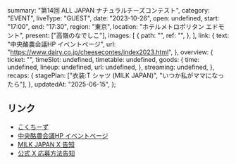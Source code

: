   summary: "第14回 ALL JAPAN ナチュラルチーズコンテスト",
  category: "EVENT",
  liveType: "GUEST",
  date: "2023-10-26",
  open: undefined,
  start: "17:00",
  end: "17:30",
  region: "東京",
  location: "ホテルメトロポリタン エドモント",
  present: ["高嶺のなでしこ"],
  images: [
    {
      path: "",
      ref: "",
    },
  ],
  link: {
    text: "中央酪農会議HP イベントページ",
    url: "https://www.dairy.co.jp/cheesecontes/index2023.html",
  },
  overview: {
    ticket: "",
    timeSlot: undefined,
    timetable: undefined,
    goods: {
      time: undefined,
      lineup: undefined,
      url: undefined,
    },
    streaming: undefined,
  },
  recaps: {
    stagePlan: ["衣装:T シャツ (MILK JAPAN)", "いつか私がママになったら"],
  },
  updatedAt: "2025-06-15",
};

## リンク

- [こくちーず](https://www.kokuchpro.com/event/42c0e5ebb395028abb51fea7f58f2fbe/)
- [中央酪農会議HP イベントページ](https://www.dairy.co.jp/cheesecontes/index2023.html)
- [MILK JAPAN X 告知](https://x.com/milk_japan2021/status/1714583180358107341)
- [公式 X 応募方法告知](https://x.com/takanenofficial/status/1714529465722921284)
